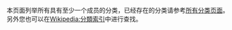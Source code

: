 本页面列举所有具有至少一个成员的分类，已经存在的分类请参考[[Special:Allpages/Category:|所有分类页面]]。另外您也可以在[[Wikipedia:分類索引|Wikipedia:分類索引]]中进行查找。